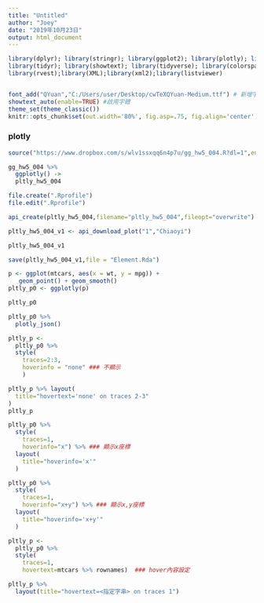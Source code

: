 ```yaml
---
title: "Untitled"
author: "Joey"
date: "2019年10月23日"
output: html_document
---
```


```r
library(dplyr); library(stringr); library(ggplot2); library(plotly); library(lubridate); library(readr); library(colorspace); library(grDevices); library(shiny); library(shinyjs); library(scales)
library(tidyr); library(showtext); library(tidyverse); library(colorspace);
library(rvest);library(XML);library(xml2);library(listviewer)


font_add("QYuan","C:/Users/user/Desktop/cwTeXQYuan-Medium.ttf") # 新增字體
showtext_auto(enable=TRUE) #啟用字體
theme_set(theme_classic())
knitr::opts_chunk$set(out.width='80%', fig.asp=.75, fig.align='center', fig.showtext=T)
```


### plotly
```r
source("https://www.dropbox.com/s/wlv1ssxqq6n4p7u/gg_hw5_004.R?dl=1",encoding = "utf-8")
```

```r
gg_hw5_004 %>%
  ggplotly() ->
  pltly_hw5_004
```


```r
file.create(".Rprofile")
file.edit(".Rprofile") 
```


```r
api_create(pltly_hw5_004,filename="pltly_hw5_004",fileopt="overwrite") -> Meta_pltly_hw5_004
```

```r
pltly_hw5_004_v1 <- api_download_plot("1","Chiaoyi")

pltly_hw5_004_v1
```

```r
save(pltly_hw5_004_v1,file = "Element.Rda")
```


```r
p <- ggplot(mtcars, aes(x = wt, y = mpg)) +
   geom_point() + geom_smooth()
pltly_p0 <- ggplotly(p)


```


```r
pltly_p0
```


```r
pltly_p0 %>% 
  plotly_json()
```



```r
pltly_p <- 
  pltly_p0 %>% 
  style(
    traces=2:3,
    hoverinfo = "none" ### 不顯示
    ) 

pltly_p %>% layout(
  title="hovertext='none' on traces 2-3"
)
pltly_p
```


```r
pltly_p0 %>% 
  style(
    traces=1,
    hoverinfo="x") %>% ### 顯示x座標
  layout(
    title="hoverinfo='x'"
  )
```

```r
pltly_p0 %>% 
  style(
    traces=1,
    hoverinfo="x+y") %>% ### 顯示x,y座標
  layout(
    title="hoverinfo='x+y'"
  )
```


```r
pltly_p <-    
  pltly_p0 %>% 
  style(
    traces=1,
    hovertext=mtcars %>% rownames)  ### hover內容設定

pltly_p %>%
  layout(title="hovertext=<指定字串> on traces 1")
```

